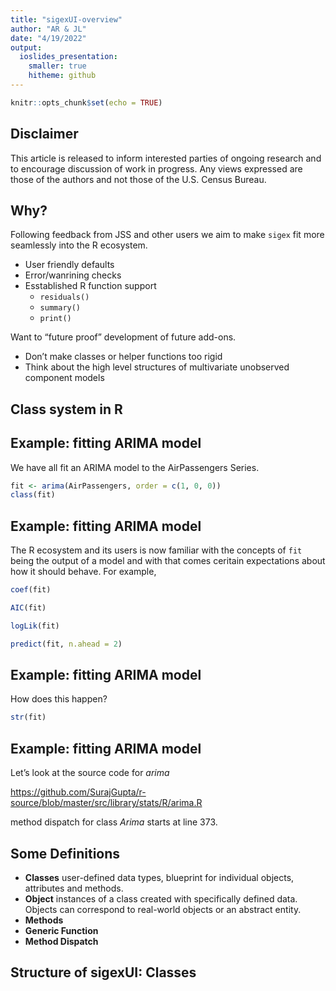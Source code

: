 ```yaml
---
title: "sigexUI-overview"
author: "AR & JL"
date: "4/19/2022"
output: 
  ioslides_presentation:
    smaller: true
    hitheme: github
---
```


```r
knitr::opts_chunk$set(echo = TRUE)
```

################################################################################
## Disclaimer

This article is released to inform interested parties of ongoing research and to
encourage discussion of work in progress.
Any views expressed are those of the authors and not
those of the U.S. Census Bureau.


################################################################################
## Why?

Following feedback from JSS and other users we aim to make `sigex` fit more
seamlessly into the R ecosystem.

- User friendly defaults
- Error/wanrining checks
- Esstablished R function support
	* `residuals()`
	* `summary()`
	* `print()`

Want to "future proof" development of future add-ons.

- Don't make classes or helper functions too rigid
- Think about the high level structures of multivariate unobserved component models


################################################################################
## Class system in R


################################################################################
## Example: fitting ARIMA model

We have all fit an ARIMA model to the AirPassengers Series. 

```r
fit <- arima(AirPassengers, order = c(1, 0, 0))
class(fit)
```

################################################################################
## Example: fitting ARIMA model

The R ecosystem and its users is now familiar with the concepts of `fit` being
the output of a model and with that comes ceritain expectations about how it should 
behave. For example,

```r
coef(fit)
```
```r
AIC(fit)
```
```r
logLik(fit)
```
```r
predict(fit, n.ahead = 2)
```

################################################################################
## Example: fitting ARIMA model

How does this happen?

```r
str(fit)
```


################################################################################
## Example: fitting ARIMA model

Let's look at the source code for *arima*

<https://github.com/SurajGupta/r-source/blob/master/src/library/stats/R/arima.R>

method dispatch for class *Arima* starts at line 373.

################################################################################
## Some Definitions

- **Classes** user-defined data types, blueprint for individual objects, attributes and methods.
- **Object** instances of a class created with specifically defined data. Objects can correspond to real-world objects or an abstract entity.
- **Methods**
- **Generic Function**
- **Method Dispatch**


################################################################################
## Structure of sigexUI: Classes





